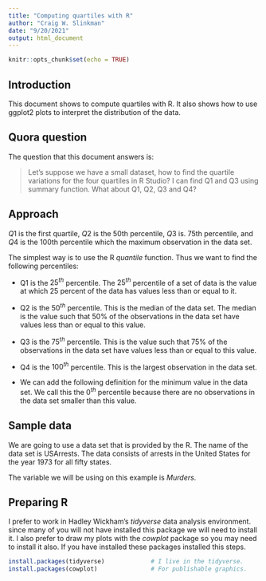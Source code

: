 ```yaml
---
title: "Computing quartiles with R"
author: "Craig W. Slinkman"
date: "9/20/2021"
output: html_document
---
```


```r
knitr::opts_chunk$set(echo = TRUE)
```

## Introduction
 
This document shows to compute quartiles with R.  It also shows how to use ggplot2 plots to interpret the distribution of the data.

## Quora question

The question that this document answers is:

>Let's suppose we have a small dataset, how to find the quartile variations for the four 
quartiles in R Studio? I can find Q1 and Q3 using summary function. 
What about Q1, Q2, Q3 and Q4?

## Approach

$Q1$ is the first quartile, $Q2$ is the 50th percentile, $Q3$ is. 75th percentile, and $Q4$ is the 100th percentile which the maximum observation in the data set. 

The simplest way is to use the R $quantile$ function.  Thus we want to find the 
following percentiles:  

* Q1 is the $25^{th}$ percentile.  The $25^{th}$ percentile of a set of data is the value at which 25 percent of the data has values less than or equal to it. 

* Q2 is the $50^{th}$ percentile.  This is the median of the data set.  The median is the value such that 50% of the observations in the data set have values less than or equal to this value. 

* Q3 is the $75^{th}$ percentile.  This is the value such that 75% of the observations in the data set have values less than or equal to this value.  

* Q4 is the $100^{th}$ percentile. This is the largest observation in the data set. 

* We can add the following definition for the minimum value in the data set.  We call this the $0^{th}$ percentile because there are no observations in the data set smaller than this value.

## Sample data

We are going to use a data set that is provided by the R.  The name of the data set is USArrests.  The data consists of arrests in the United States for the year 1973 for all fifty states.  

The variable we will be using on this example is $Murders$.

## Preparing R
I prefer to work in Hadley Wickham's $tidyverse$ data analysis environment. since many of you will not have installed this package we will need to install it.  I also prefer to draw my plots with the $cowplot$ package so you may need to install it also.  If you have installed these packages installed this steps.

```r
install.packages(tidyverse)             # I live in the tidyverse.
install.packages(cowplot)               # For publishable graphics.
```





















